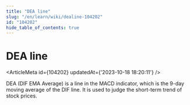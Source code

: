 ```yaml
---
title: "DEA line"
slug: "/en/learn/wiki/dealine-104202"
id: "104202"
hide_table_of_contents: true
---
```



# DEA line

<ArticleMeta id={104202} updatedAt={'2023-10-18 18:20:11'} />
<div className='border-solid border-b border-t-0 my-4 border-[var(--ifm-color-gray-300)]' />

DEA (DIF EMA Average) is a line in the MACD indicator, which is the 9-day moving average of the DIF line. It is used to judge the short-term trend of stock prices.
